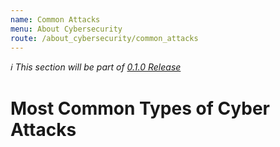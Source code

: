 ```yaml
---
name: Common Attacks
menu: About Cybersecurity
route: /about_cybersecurity/common_attacks
---
```


_ℹ️ This section will be part of [0.1.0 Release](https://github.com/guidesmiths/cybersecurity-handbook/issues/41)_

# Most Common Types of Cyber Attacks
